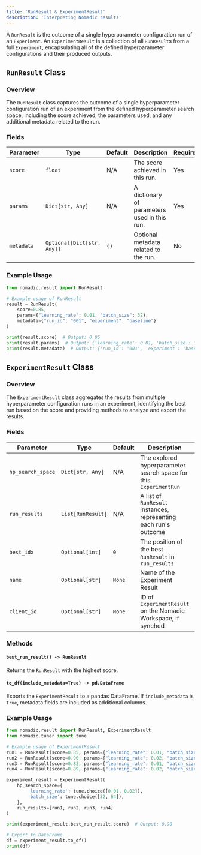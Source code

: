 ```yaml
---
title: 'RunResult & ExperimentResult'
description: 'Interpreting Nomadic results'
---
```


A `RunResult` is the outcome of a single hyperparameter configuration run of an `Experiment`. An `ExperimentResult` is a collection of all `RunResult`s from a full `Experiment`, encapsulating all of the defined hyperparameter configurations and their produced outputs.

## `RunResult` Class

### Overview
The `RunResult` class captures the outcome of a single hyperparameter configuration run of an experiment from the defined hyperparameter search space, including the score achieved, the parameters used, and any additional metadata related to the run.

### Fields

| Parameter  | Type                       | Default          | Description                                               | Required |
|------------|----------------------------|------------------|-----------------------------------------------------------|----------|
| `score`    | `float`                    | N/A              | The score achieved in this run.                           | Yes      |
| `params`   | `Dict[str, Any]`           | N/A              | A dictionary of parameters used in this run.              | Yes      |
| `metadata` | `Optional[Dict[str, Any]]` | `{}`             | Optional metadata related to the run.                     | No       |

### Example Usage

```python
from nomadic.result import RunResult

# Example usage of RunResult
result = RunResult(
    score=0.85,
    params={"learning_rate": 0.01, "batch_size": 32},
    metadata={"run_id": "001", "experiment": "baseline"}
)

print(result.score)  # Output: 0.85
print(result.params)  # Output: {'learning_rate': 0.01, 'batch_size': 32}
print(result.metadata)  # Output: {'run_id': '001', 'experiment': 'baseline'}
```
## `ExperimentResult` Class

### Overview
The `ExperimentResult` class aggregates the results from multiple hyperparameter configuration runs in an experiment, identifying the best run based on the score and providing methods to analyze and export the results.

### Fields

| Parameter         | Type             | Default | Description                                                           | Required |
|-------------------|------------------|---------|-----------------------------------------------------------------------|----------|
| `hp_search_space` | `Dict[str, Any]` | N/A     | The explored hyperparameter search space for this `ExperimentRun`     | Yes      |
| `run_results`     | `List[RunResult]`| N/A     | A list of `RunResult` instances, representing each run's outcome      | Yes      |
| `best_idx`        | `Optional[int]`  | `0`     | The position of the best `RunResult` in `run_results`                 | No       |
| `name`            | `Optional[str]`  | `None`  | Name of the Experiment Result                                       | No       |
| `client_id`       | `Optional[str]`  | `None`  | ID of `ExperimentResult` on the Nomadic Workspace, if synched    | No       |


### Methods

#### `best_run_result() -> RunResult`
Returns the `RunResult` with the highest score.

#### `to_df(include_metadata=True) -> pd.DataFrame`
Exports the `ExperimentResult` to a pandas DataFrame. If `include_metadata` is `True`, metadata fields are included as additional columns.

### Example Usage

```python
from nomadic.result import RunResult, ExperimentResult
from nomadic.tuner import tune

# Example usage of ExperimentResult
run1 = RunResult(score=0.85, params={"learning_rate": 0.01, "batch_size": 32})
run2 = RunResult(score=0.90, params={"learning_rate": 0.02, "batch_size": 32})
run3 = RunResult(score=0.83, params={"learning_rate": 0.01, "batch_size": 64})
run4 = RunResult(score=0.89, params={"learning_rate": 0.02, "batch_size": 64})

experiment_result = ExperimentResult(
    hp_search_space={
        'learning_rate': tune.choice([0.01, 0.02]),
        'batch_size': tune.choice([32, 64]),
    },
    run_results=[run1, run2, run3, run4]
)

print(experiment_result.best_run_result.score)  # Output: 0.90

# Export to DataFrame
df = experiment_result.to_df()
print(df)
```
